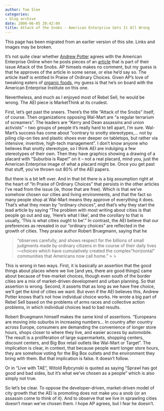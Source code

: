 ```yaml
---
author: Tom Slee
categories:
- blog archive
date: 2006-06-05 20:42:09
title: Attack of the Snobs - American Enterprise Gets It All Wrong
---
```


::: {.callout-note}

This page has been migrated from an earlier version of this site. 
Links and images may be broken.

:::



				

It's not quite clear whether [Andrew Potter](http://www.rebelsell.com/blog/2006/5/31/everything-bad-is-good-for-you-the-wal-mart-effect.html) agrees with the American Enterprise Online when he posts pieces of an [article](http://www.theamericanenterprise.org/issues/articleID.19190/article_detail.asp) that is part of their issue Attack of the Snobs. AP himsels makes no comment, but my guess is that he approves of the article in some sense, or else he'd say so. The article itself is entitled In Praise of Ordinary Choices. Given AP's love of tweaking eaters of [organic foods](http://www.rebelsell.com/blog/2006/5/15/the-organic-shuffle.html), my guess is that he's on board with the American Enterprise Institute on this one.




Nevertheless, and much as I enjoyed most of Rebel Sell, he would be wrong. The AEI piece is MarketThink at its crudest. 




First, let's get past the sneers. There's the title "Attack of the Snobs" itself, of course. Then organizations opposing Wal-Mart are "a regular terrarium of screamers". The leaders are "Kerry and Dean assassins and union activists" -- two groups of people it's really hard to tell apart, I'm sure. Wal-Mart's success has come about "contrary to snotty stereotypes,... not by piling clip-on ties and plastic shoes ever deeper on tabletops, but rather via intensive, inventive, high-tech management". I don't know anyone who believes that snotty stereotype, so I think AEI are indulging a few stereotypes of their own. Then they have graphics showing a drawing of a placard with "Suburbia is Rape!" on it -- not a real placard, mind you, just the American Enterprise image of what a placard might be. Once you get past that stuff, you've thrown out 80% of the AEI papers. 




But there is a bit left over. And in that bit there is a big assumption right at the heart of "In Praise of Ordinary Choices" that persists in the other articles I've read from the issue (ie, those that are free). Which is that we've somehow chosen our cities and living environments, and that the fact so many people shop at Wal-Mart means they approve of everything it does. That's what they mean by "ordinary choices", and that's why they start the lead article by saying "The problem with most writing about cities is that people go out and say, 'Here's what I like', and the corollary to that is usually, 'This is what cities ought to be'." In contrast, the AEI believe that our preferences as revealed in our "ordinary choices" are reflected in the growth of cities. They praise author Robert Bruegmann, saying that he

<blockquote>"observes carefully, and shows respect for the billions of small judgments made by ordinary citizens in the course of their daily lives---choices which have cumulatively created the complex "horizontal" communities that Americans now call home."
> 
> </blockquote>

This is wrong in two ways. First, it is basically an assertion that the good things about places where we live [and yes, there are good things] came about because of free-market choices, though even south of the border cities are a mix of market-driven development and urban planning. So that assertion is wrong. Second, it asserts that as long as we have free choice, we'll get the kind of cities we want. But even if the AEI believes this, Andrew Potter knows that's not how individual choice works. He wrote a big part of Rebel Sell based on the problems of arms races and collective action problems, in which individual choices lead to bad results.




Robert Bruegmann himself makes the same kind of assertions. "Europeans are moving into suburbs in increasing numbers... In country after country across Europe, consumers are demanding the convenience of longer store hours, shops closer to where they live, and easier access by automobile. The result is a proliferation of large supermarkets, shopping centers, discount centers, and Big Box retail outlets like Wal-Mart or Target". The implication is clear, in context, that because people want longer store hours, they are somehow voting for the Big Box outlets and the environment they bring with them. But that implication is false. It doesn't follow.




Or in "Live with TAE", Witold Rybcynski is quoted as saying "Sprawl has got good and bad sides, but it's what we've chosen as a people" which is also simply not true. 




So let's be clear. To oppose the developer-driven, market-driven model of city growth that the AEI is promoting does not make you a snob (or an assassin come to think of it). And to observe that we live in sprawling cities doesn't mean we've chosen them. I hope AP agrees, but I fear he doesn't.


		
